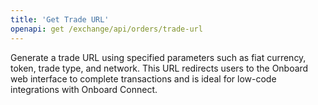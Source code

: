 ```yaml
---
title: 'Get Trade URL'
openapi: get /exchange/api/orders/trade-url
---
```


Generate a trade URL using specified parameters such as fiat currency, token, trade type, and network. This URL redirects users to the Onboard web interface to complete transactions and is ideal for low-code integrations with Onboard Connect.